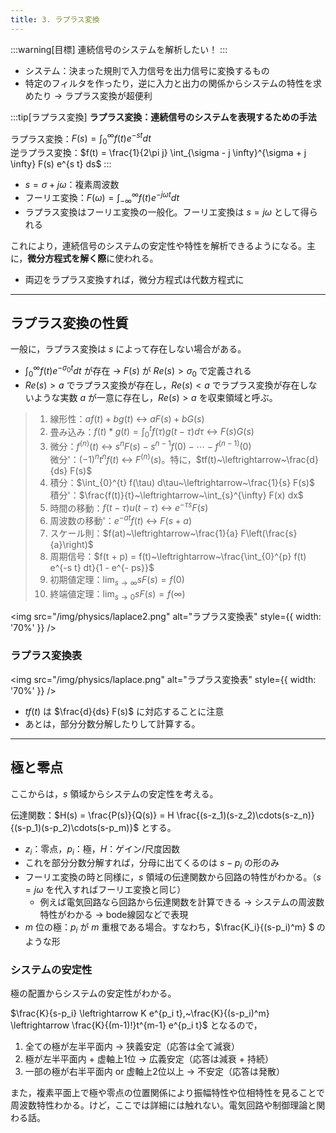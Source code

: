 ```yaml
---
title: 3. ラプラス変換
---
```


:::warning[目標]
連続信号のシステムを解析したい！
:::
- システム：決まった規則で入力信号を出力信号に変換するもの
- 特定のフィルタを作ったり，逆に入力と出力の関係からシステムの特性を求めたり $\to$ ラプラス変換が超便利

:::tip[ラプラス変換]
**ラプラス変換：連続信号のシステムを表現するための手法**

ラプラス変換：$F(s) = \int_{0}^{\infty} f(t) e^{-s t} dt$  
逆ラプラス変換：$f(t) = \frac{1}{2\pi j} \int_{\sigma - j \infty}^{\sigma + j \infty} F(s) e^{s t} ds$
:::
- $s = \sigma + j \omega$：複素周波数
- フーリエ変換：$F(\omega) = \int_{-\infty}^{\infty} f(t) e^{-j \omega t} dt$
- ラプラス変換はフーリエ変換の一般化。フーリエ変換は $s = j \omega$ として得られる

これにより，連続信号のシステムの安定性や特性を解析できるようになる。主に，**微分方程式を解く際**に使われる。
- 両辺をラプラス変換すれば，微分方程式は代数方程式に
---

## ラプラス変換の性質
一般に，ラプラス変換は $s$ によって存在しない場合がある。
- $\int_{0}^{\infty} f(t) e^{-\sigma_0 t} dt$ が存在 $\to$ $F(s)$ が $Re(s) > \sigma_0$ で定義される
- $Re(s) > a$ でラプラス変換が存在し，$Re(s) < a$ でラプラス変換が存在しないような実数 $a$ が一意に存在し，$Re(s) > a$ を収束領域と呼ぶ。

> 1. 線形性：$a f(t) + b g(t)~\leftrightarrow~a F(s) + b G(s)$
> 2. 畳み込み：$f(t) \ast g(t) = \int_{0}^{t} f(\tau) g(t-\tau) d\tau~\leftrightarrow~F(s) G(s)$
> 3. 微分：$f^{(n)}(t)~\leftrightarrow~s^n F(s) - s^{n-1} f(0) - \cdots - f^{(n-1)}(0)$  
微分'：$(-1)^n t^n f(t)~\leftrightarrow~F^{(n)}(s)$。特に，$tf(t)~\leftrightarrow~\frac{d}{ds} F(s)$
> 4. 積分：$\int_{0}^{t} f(\tau) d\tau~\leftrightarrow~\frac{1}{s} F(s)$  
積分'：$\frac{f(t)}{t}~\leftrightarrow~\int_{s}^{\infty} F(x) dx$
> 5. 時間の移動：$f(t-\tau) u(t-\tau)~\leftrightarrow~e^{-\tau s} F(s)$
> 6. 周波数の移動'：$e^{- at} f(t)~\leftrightarrow~F(s+a)$
> 7. スケール則：$f(at)~\leftrightarrow~\frac{1}{a} F\left(\frac{s}{a}\right)$
> 8. 周期信号：$f(t + p) = f(t)~\leftrightarrow~\frac{\int_{0}^{p} f(t) e^{-s t} dt}{1 - e^{- ps}}$
> 9. 初期値定理：$\lim_{s \to \infty} s F(s) = f(0)$
> 10. 終端値定理：$\lim_{s \to 0} s F(s) = f(\infty)$

<img src="/img/physics/laplace2.png" alt="ラプラス変換表" style={{ width: '70%' }} />

### ラプラス変換表
<img src="/img/physics/laplace.png" alt="ラプラス変換表" style={{ width: '70%' }} />
- $tf(t)$ は $\frac{d}{ds} F(s)$ に対応することに注意
- あとは，部分分数分解したりして計算する。

---
## 極と零点
ここからは，$s$ 領域からシステムの安定性を考える。

伝達関数：$H(s) = \frac{P(s)}{Q(s)} = H \frac{(s-z_1)(s-z_2)\cdots(s-z_n)}{(s-p_1)(s-p_2)\cdots(s-p_m)}$ とする。
- $z_i$：零点，$p_i$：極，$H$：ゲイン/尺度因数
- これを部分分数分解すれば，分母に出てくるのは $s-p_i$ の形のみ
- フーリエ変換の時と同様に，$s$ 領域の伝達関数から回路の特性がわかる。（$s = j\omega$ を代入すればフーリエ変換と同じ）
    - 例えば電気回路なら回路から伝達関数を計算できる $\to$ システムの周波数特性がわかる $\to$ bode線図などで表現
- $m$ 位の極：$p_i$ が $m$ 重根である場合。すなわち，$\frac{K_i}{(s-p_i)^m} $ のような形

### システムの安定性
極の配置からシステムの安定性がわかる。

$\frac{K}{s-p_i} \leftrightarrow K e^{p_i t},~\frac{K}{(s-p_i)^m} \leftrightarrow \frac{K}{(m-1)!}t^{m-1} e^{p_i t}$ となるので，
1. 全ての極が左半平面内 $\to$ 狭義安定（応答は全て減衰）
2. 極が左半平面内 + 虚軸上1位 $\to$ 広義安定（応答は減衰 + 持続）
3. 一部の極が右半平面内 or 虚軸上2位以上 $\to$ 不安定（応答は発散）

また，複素平面上で極や零点の位置関係により振幅特性や位相特性を見ることで周波数特性わかる。けど，ここでは詳細には触れない。電気回路や制御理論と関わる話。
